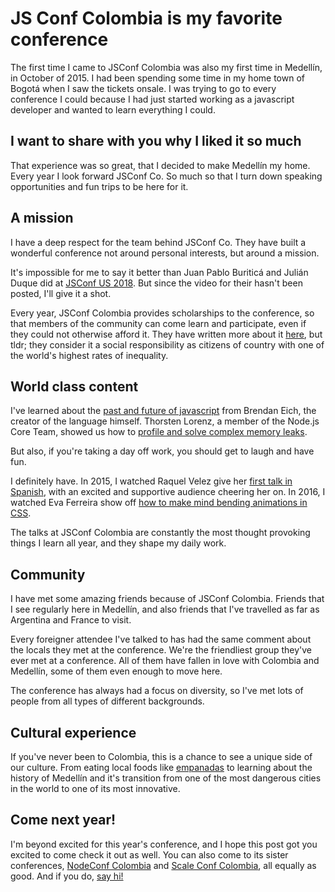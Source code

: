 # JS Conf Colombia is my favorite conference

The first time I came to JSConf Colombia was also my first time in Medellín,
in October of 2015. I had been spending some time in my home town of Bogotá when
I saw the tickets onsale. I was trying to go to every conference I could because
I had just started working as a javascript developer and wanted to learn
everything I could.

## I want to share with you why I liked it so much

That experience was so great, that I decided to make Medellín my home. Every
year I look forward JSConf Co. So much so that I turn down speaking
opportunities and fun trips to be here for it.

## A mission

I have a deep respect for the team behind JSConf Co. They have built a wonderful
conference not around personal interests, but around a mission.

It's impossible for me to say it better than Juan Pablo Buriticá and Julián
Duque did at [JSConf US
2018](https://medium.com/colombia-dev/the-butterfly-js-effect-2eeae7b32712). But
since the video for their hasn't been posted, I'll give it a shot.

Every year, JSConf Colombia provides scholarships to the conference, so that
members of the community can come learn and participate, even if they could not
otherwise afford it. They have written more about it [here](), but tldr; they
consider it a social responsibility as citizens of country with one of the
world's highest rates of inequality.

## World class content

I've learned about the [past and future of javascript]() from Brendan Eich, the
creator of the language himself. Thorsten Lorenz, a member of the Node.js Core
Team, showed us how to [profile and solve complex memory leaks]().

But also, if you're taking a day off work, you should get to laugh and have fun.

I definitely have. In 2015, I watched Raquel Velez give her [first talk in Spanish](),
with an excited and supportive audience cheering her on. In 2016, I watched Eva
Ferreira show off [how to make mind bending animations in CSS]().

The talks at JSConf Colombia are constantly the most thought provoking things I
learn all year, and they shape my daily work.

## Community

I have met some amazing friends because of JSConf Colombia. Friends that I see
regularly here in Medellín, and also friends that I've travelled as far as
Argentina and France to visit.

Every foreigner attendee I've talked to has had the same comment about the
locals they met at the conference. We're the friendliest group they've ever met
at a conference. All of them have fallen in love with Colombia and Medellín,
some of them even enough to move here.

The conference has always had a focus on diversity, so I've met lots of people
from all types of different backgrounds.

## Cultural experience

If you've never been to Colombia, this is a chance to see a unique side of our
culture. From eating local foods like [empanadas]() to learning about the
history of Medellín and it's transition from one of the most dangerous cities in
the world to one of its most innovative.

## Come next year!

I'm beyond excited for this year's conference, and I hope this post got you
excited to come check it out as well. You can also come to its sister
conferences, [NodeConf Colombia](http://colombia.nodeconf.com/) and [Scale Conf
Colombia](https://scaleconfco.com/), all equally as good. And if you do, [say
hi!](https://https://twitter.com/_juancaicedo)
